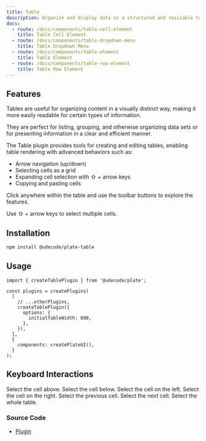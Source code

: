 ```yaml
---
title: Table
description: Organize and display data in a structured and resizable tabular format.
docs:
  - route: /docs/components/table-cell-element
    title: Table Cell Element
  - route: /docs/components/table-dropdown-menu
    title: Table Dropdown Menu
  - route: /docs/components/table-element
    title: Table Element
  - route: /docs/components/table-row-element
    title: Table Row Element
---
```


<ComponentPreview name="playground-demo" id="table" />

## Features

Tables are useful for organizing content in a visually distinct way, making it more easily readable for certain types of information.

They are perfect for listing, grouping, and otherwise organizing data sets or for presenting information in a clear and efficient manner.

The Table plugin provides tools for creating and editing tables, enabling table rendering with advanced behaviors such as:

- Arrow navigation (up/down)
- Selecting cells as a grid
- Expanding cell selection with ⇧ + arrow keys
- Copying and pasting cells

Click anywhere within the table and use the toolbar buttons to explore the features.

Use ⇧ + arrow keys to select multiple cells.

## Installation

```bash
npm install @udecode/plate-table
```

## Usage

```tsx
import { createTablePlugin } from '@udecode/plate';

const plugins = createPlugins(
  [
    // ...otherPlugins,
    createTablePlugin({
      options: {
        initialTableWidth: 600,
      },
    }),
  ],
  {
    components: createPlateUI(),
  }
);
```

## Keyboard Interactions

<KeyTable>
  <KeyTableItem hotkey="⇧ + Up">Select the cell above.</KeyTableItem>
  <KeyTableItem hotkey="⇧ + Down">Select the cell below.</KeyTableItem>
  <KeyTableItem hotkey="⇧ + Left">Select the cell on the left.</KeyTableItem>
  <KeyTableItem hotkey="⇧ + Right">Select the cell on the right.</KeyTableItem>
  <KeyTableItem hotkey="⇧ + Tab">Select the previous cell.</KeyTableItem>
  <KeyTableItem hotkey="Tab">Select the next cell.</KeyTableItem>
  <KeyTableItem hotkey="⌘ + A">Select the whole table.</KeyTableItem>
</KeyTable>

### Source Code

- [Plugin](https://github.com/udecode/plate/blob/main/packages/table/src/createTablePlugin.ts)
